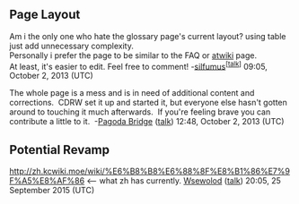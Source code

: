== Page Layout ==
Am i the only one who hate the glossary page's current layout? using table just add unnecessary complexity.<br />Personally i prefer the page to be similar to the FAQ or [http://www56.atwiki.jp/kancolle/pages/17.html atwiki] page.<br />
At least, it's easier to edit. Feel free to comment! -[[User:Silfumus|silfumus]]<sup>[<span title="Talk to me please!" style="color:red nowrap;">[[User_talk:Silfumus|talk]]</span>]</sup> 09:05, October 2, 2013 (UTC)

The whole page is a mess and is in need of additional content and corrections.  CDRW set it up and started it, but everyone else hasn't gotten around to touching it much afterwards.  If you're feeling brave you can contribute a little to it.  -[[User:Pagoda Bridge|Pagoda Bridge]] ([[User talk:Pagoda Bridge|talk]]) 12:48, October 2, 2013 (UTC)

==Potential Revamp==
http://zh.kcwiki.moe/wiki/%E6%B8%B8%E6%88%8F%E8%B1%86%E7%9F%A5%E8%AF%86 <-- what zh has currently. [[User:Wsewolod|Wsewolod]] ([[User talk:Wsewolod|talk]]) 20:05, 25 September 2015 (UTC)